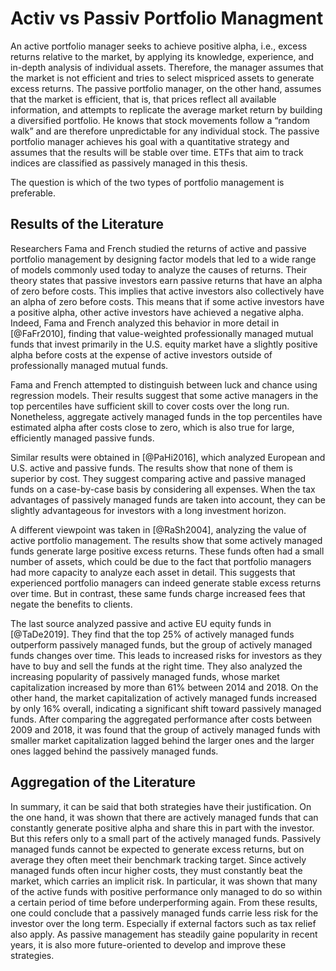 # Activ vs Passiv Portfolio Managment {#activevspassive}
An active portfolio manager seeks to achieve positive alpha, i.e., excess returns relative to the market, by applying its knowledge, experience, and in-depth analysis of individual assets. Therefore, the manager assumes that the market is not efficient and tries to select mispriced assets to generate excess returns. The passive portfolio manager, on the other hand, assumes that the market is efficient, that is, that prices reflect all available information, and attempts to replicate the average market return by building a diversified portfolio. He knows that stock movements follow a "random walk" and are therefore unpredictable for any individual stock. The passive portfolio manager achieves his goal with a quantitative strategy and assumes that the results will be stable over time. ETFs that aim to track indices are classified as passively managed in this thesis.

The question is which of the two types of portfolio management is preferable.

## Results of the Literature
Researchers Fama and French studied the returns of active and passive portfolio management by designing factor models that led to a wide range of models commonly used today to analyze the causes of returns. Their theory states that passive investors earn passive returns that have an alpha of zero before costs. This implies that active investors also collectively have an alpha of zero before costs. This means that if some active investors have a positive alpha, other active investors have achieved a negative alpha. Indeed, Fama and French analyzed this behavior in more detail in [@FaFr2010], finding that value-weighted professionally managed mutual funds that invest primarily in the U.S. equity market have a slightly positive alpha before costs at the expense of active investors outside of professionally managed mutual funds.

Fama and French attempted to distinguish between luck and chance using regression models. Their results suggest that some active managers in the top percentiles have sufficient skill to cover costs over the long run. Nonetheless, aggregate actively managed funds in the top percentiles have estimated alpha after costs close to zero, which is also true for large, efficiently managed passive funds.

Similar results were obtained in [@PaHi2016], which analyzed European and U.S. active and passive funds. The results show that none of them is superior by cost. They suggest comparing active and passive managed funds on a case-by-case basis by considering all expenses. When the tax advantages of passively managed funds are taken into account, they can be slightly advantageous for investors with a long investment horizon.

A different viewpoint was taken in [@RaSh2004], analyzing the value of active portfolio management. The results show that some actively managed funds generate large positive excess returns. These funds often had a small number of assets, which could be due to the fact that portfolio managers had more capacity to analyze each asset in detail. This suggests that experienced portfolio managers can indeed generate stable excess returns over time. But in contrast, these same funds charge increased fees that negate the benefits to clients.

The last source analyzed passive and active EU equity funds in [@TaDe2019]. They find that the top 25% of actively managed funds outperform passively managed funds, but the group of actively managed funds changes over time. This leads to increased risks for investors as they have to buy and sell the funds at the right time. They also analyzed the increasing popularity of passively managed funds, whose market capitalization increased by more than 61% between 2014 and 2018. On the other hand, the market capitalization of actively managed funds increased by only 16% overall, indicating a significant shift toward passively managed funds. After comparing the aggregated performance after costs between 2009 and 2018, it was found that the group of actively managed funds with smaller market capitalization lagged behind the larger ones and the larger ones lagged behind the passively managed funds.


## Aggregation of the Literature
In summary, it can be said that both strategies have their justification. On the one hand, it was shown that there are actively managed funds that can constantly generate positive alpha and share this in part with the investor. But this refers only to a small part of the actively managed funds. Passively managed funds cannot be expected to generate excess returns, but on average they often meet their benchmark tracking target. Since actively managed funds often incur higher costs, they must constantly beat the market, which carries an implicit risk. In particular, it was shown that many of the active funds with positive performance only managed to do so within a certain period of time before underperforming again. From these results, one could conclude that a passively managed funds carrie less risk for the investor over the long term. Especially if external factors such as tax relief also apply. As passive management has steadily gaine popularity in recent years, it is also more future-oriented to develop and improve these strategies. 




